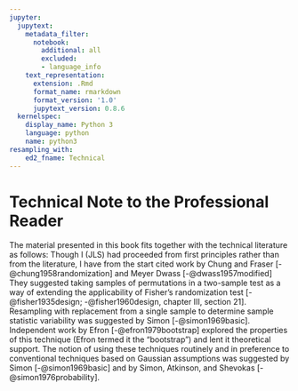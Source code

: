 ```yaml
---
jupyter:
  jupytext:
    metadata_filter:
      notebook:
        additional: all
        excluded:
        - language_info
    text_representation:
      extension: .Rmd
      format_name: rmarkdown
      format_version: '1.0'
      jupytext_version: 0.8.6
  kernelspec:
    display_name: Python 3
    language: python
    name: python3
resampling_with:
    ed2_fname: Technical
---
```


# Technical Note to the Professional Reader

The material presented in this book fits together with the technical
literature as follows: Though I (JLS) had proceeded from first principles
rather than from the literature, I have from the start cited work by Chung and
Fraser [-@chung1958randomization] and Meyer Dwass [-@dwass1957modified] They
suggested taking samples of permutations in a two-sample test as a way of
extending the applicability of Fisher's randomization test
[-@fisher1935design; -@fisher1960design, chapter III, section 21]. Resampling
with replacement from a single sample to determine sample statistic
variability was suggested by Simon [-@simon1969basic]. Independent work by
Efron [-@efron1979bootstrap] explored the properties of this technique (Efron
termed it the "bootstrap") and lent it theoretical support. The notion of
using these techniques routinely and in preference to conventional techniques
based on Gaussian assumptions was suggested by Simon [-@simon1969basic] and by
Simon, Atkinson, and Shevokas [-@simon1976probability].
